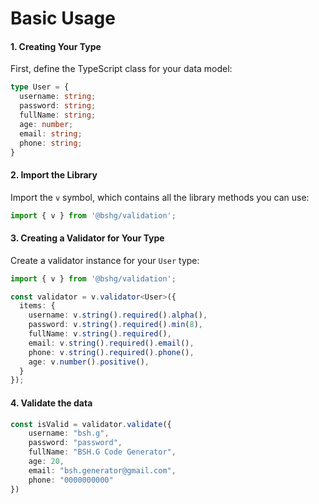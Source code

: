 # Basic Usage

#### 1. Creating Your Type
First, define the TypeScript class for your data model:
```typescript
type User = {
  username: string;
  password: string;
  fullName: string;
  age: number;
  email: string;
  phone: string;
}
```

#### 2. Import the Library
Import the `v` symbol, which contains all the library methods you can use:
```typescript
import { v } from '@bshg/validation';
```

#### 3. Creating a Validator for Your Type
Create a validator instance for your `User` type:
```typescript {1} /v.validator<User>/ /v.string()/ /v.number()/
import { v } from '@bshg/validation';

const validator = v.validator<User>({
  items: {
    username: v.string().required().alpha(),
    password: v.string().required().min(8),
    fullName: v.string().required(),
    email: v.string().required().email(),
    phone: v.string().required().phone(),
    age: v.number().positive(),
  }
});
```

#### 4. Validate the data

````typescript /validator.validate/
const isValid = validator.validate({
    username: "bsh.g",
    password: "password",
    fullName: "BSH.G Code Generator",
    age: 20,
    email: "bsh.generator@gmail.com",
    phone: "0000000000"
})
````